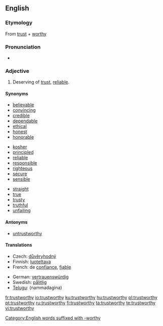 ==English==

===Etymology===
From [[trust]] + [[worthy]]

===Pronunciation===
* {{audio|en-us-trustworthy.ogg|Audio (US)}}

===Adjective===
{{wikipedia|Trust (social sciences)}}
{{en-adj}}

# Deserving of [[trust]], [[reliable]].

====Synonyms====
{{top3}}
* [[believable]]
* [[convincing]]
* [[credible]]
* [[dependable]]
* [[ethical]]
* [[honest]]
* [[honorable]]
{{mid3}}
* [[kosher]]
* [[principled]]
* [[reliable]]
* [[responsible]]
* [[righteous]]
* [[secure]]
* [[sensible]]
{{mid3}}
* [[straight]]
* [[true]]
* [[trusty]]
* [[truthful]]
* [[unfailing]]
{{bottom}}

====Antonyms====
* [[untrustworthy]]

====Translations====
{{trans-top|reliable}}
* Czech: [[důvěryhodný]] {{m}}
* Finnish: [[luotettava]]
* French: de [[confiance]], [[fiable]]
{{trans-mid}}
* German: [[vertrauenswürdig]]
* Swedish: [[pålitlig]]
* [[Telugu]]: {{t|te|నమ్మదగిన|sc=Telu}} (nammadagina)
{{trans-bottom}}

[[Category:English words suffixed with -worthy]]

[[fr:trustworthy]]
[[io:trustworthy]]
[[ku:trustworthy]]
[[hu:trustworthy]]
[[pl:trustworthy]]
[[pt:trustworthy]]
[[ru:trustworthy]]
[[fi:trustworthy]]
[[ta:trustworthy]]
[[te:trustworthy]]
[[vi:trustworthy]]